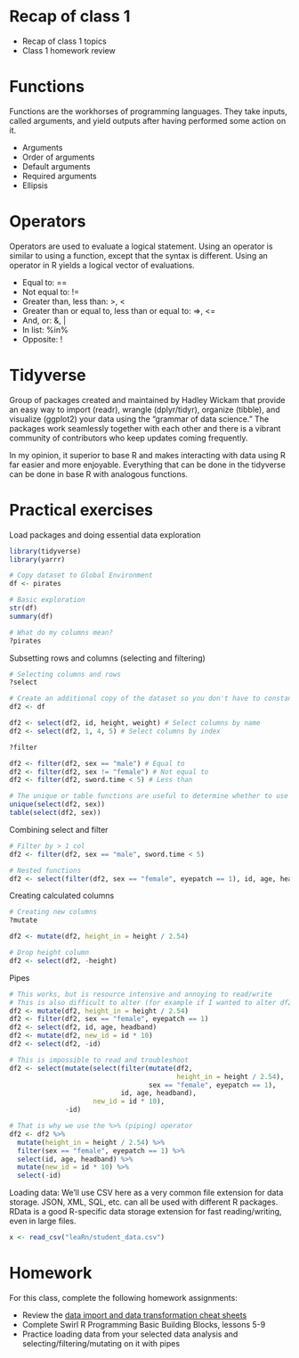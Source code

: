 # Recap of class 1

- Recap of class 1 topics
- Class 1 homework review

# Functions

Functions are the workhorses of programming languages. They take inputs, called arguments, and yield outputs after having performed some action on it.

- Arguments
- Order of arguments
- Default arguments
- Required arguments
- Ellipsis

# Operators

Operators are used to evaluate a logical statement. Using an operator is similar to using a function, except that the syntax is different. Using an operator in R yields a logical vector of evaluations.

- Equal to: ==
- Not equal to: !=
- Greater than, less than: >, <
- Greater than or equal to, less than or equal to: =>, <=
- And, or: &, |
- In list: %in%
- Opposite: !

# Tidyverse

Group of packages created and maintained by Hadley Wickam that provide an easy way to import (readr), wrangle (dplyr/tidyr), organize (tibble), and visualize (ggplot2) your data using the "grammar of data science." The packages work seamlessly together with each other and there is a vibrant community of contributors who keep updates coming frequently.

In my opinion, it superior to base R and makes interacting with data using R far easier and more enjoyable. Everything that can be done in the tidyverse can be done in base R with analogous functions.

# Practical exercises

Load packages and doing essential data exploration

```r
library(tidyverse)
library(yarrr)

# Copy dataset to Global Environment
df <- pirates

# Basic exploration
str(df)
summary(df)

# What do my columns mean?
?pirates
```

Subsetting rows and columns (selecting and filtering)

```r
# Selecting columns and rows
?select

# Create an additional copy of the dataset so you don't have to constantly re-load it
df2 <- df

df2 <- select(df2, id, height, weight) # Select columns by name
df2 <- select(df2, 1, 4, 5) # Select columns by index

?filter

df2 <- filter(df2, sex == "male") # Equal to
df2 <- filter(df2, sex != "female") # Not equal to
df2 <- filter(df2, sword.time < 5) # Less than

# The unique or table functions are useful to determine whether to use ==, or !=, or %in%
unique(select(df2, sex))
table(select(df2, sex))
```

Combining select and filter

```r
# Filter by > 1 col
df2 <- filter(df2, sex == "male", sword.time < 5)

# Nested functions
df2 <- select(filter(df2, sex == "female", eyepatch == 1), id, age, headband)
```

Creating calculated columns

```r
# Creating new columns
?mutate

df2 <- mutate(df2, height_in = height / 2.54)

# Drop height column
df2 <- select(df2, -height)
```

Pipes

```r
# This works, but is resource intensive and annoying to read/write
# This is also difficult to alter (for example if I wanted to alter df2 to df)
df2 <- mutate(df2, height_in = height / 2.54)
df2 <- filter(df2, sex == "female", eyepatch == 1)
df2 <- select(df2, id, age, headband)
df2 <- mutate(df2, new_id = id * 10)
df2 <- select(df2, -id)

# This is impossible to read and troubleshoot
df2 <- select(mutate(select(filter(mutate(df2,
                                          height_in = height / 2.54),
                                   sex == "female", eyepatch == 1), 
                            id, age, headband),
                     new_id = id * 10),
              -id)

# That is why we use the %>% (piping) operator
df2 <- df2 %>%
  mutate(height_in = height / 2.54) %>%
  filter(sex == "female", eyepatch == 1) %>%
  select(id, age, headband) %>%
  mutate(new_id = id * 10) %>%
  select(-id)
```

Loading data: We'll use CSV here as a very common file extension for data storage. JSON, XML, SQL, etc. can all be used with different R packages. RData is a good R-specific data storage extension for fast reading/writing, even in large files.

```r
x <- read_csv("leaRn/student_data.csv")
```

# Homework

For this class, complete the following homework assignments:

- Review the [data import and data transformation cheat sheets](https://www.rstudio.com/resources/cheatsheets/)
- Complete Swirl R Programming Basic Building Blocks, lessons 5-9
- Practice loading data from your selected data analysis and selecting/filtering/mutating on it with pipes
